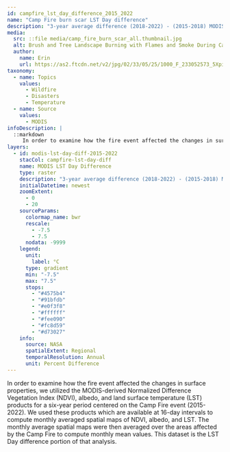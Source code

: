 ---
id: campfire_lst_day_difference_2015_2022
name: "Camp Fire burn scar LST Day difference"
description: "3-year average difference (2018-2022) - (2015-2018) MODIS-derived LST Day over the 2018 Camp Fire burn scar domain." 
media:
  src: ::file media/camp_fire_burn_scar_all.thumbnail.jpg
  alt: Brush and Tree Landscape Burning with Flames and Smoke During California Wildfire
  author:
    name: Erin
    url: https://as2.ftcdn.net/v2/jpg/02/33/05/25/1000_F_233052573_5Xpiw48FkuBnLzxopKwKHo2boD5QaZJW.jpg
taxonomy:
  - name: Topics
    values:
      - Wildfire
      - Disasters
      - Temperature
  - name: Source
    values:
      - MODIS
infoDescription: |
  ::markdown
     In order to examine how the fire event affected the changes in surface properties, we utilized the MODIS-derived Normalized Difference Vegetation Index (NDVI), albedo, and land surface temperature (LST) products for a six-year period centered on the Camp Fire event (2015-2022). We used these products which are available at 16-day intervals to compute monthly averaged spatial maps of NDVI, albedo, and LST. The monthly average spatial maps were then averaged over the areas affected by the Camp Fire to compute monthly mean values. This dataset is the LST Day difference portion of that analysis.
layers:
  - id: modis-lst-day-diff-2015-2022
    stacCol: campfire-lst-day-diff
    name: MODIS LST Day Difference
    type: raster
    description: "3-year average difference (2018-2022) - (2015-2018) MODIS-derived LST Day over the 2018 Camp Fire burn scar domain."
    initialDatetime: newest
    zoomExtent:
      - 0
      - 20
    sourceParams:
      colormap_name: bwr
      rescale:
        - -7.5
        - 7.5
      nodata: -9999
    legend:
      unit:
        label: °C
      type: gradient
      min: "-7.5"
      max: "7.5"
      stops:
        - "#4575b4"
        - "#91bfdb"
        - "#e0f3f8"
        - "#ffffff"
        - "#fee090"
        - "#fc8d59"
        - "#d73027"
    info:
      source: NASA
      spatialExtent: Regional
      temporalResolution: Annual
      unit: Percent Difference
---

<Block>
  <Prose>
    In order to examine how the fire event affected the changes in surface properties, we utilized the MODIS-derived Normalized Difference Vegetation Index (NDVI), albedo, and land surface temperature (LST) products for a six-year period centered on the Camp Fire event (2015-2022). We used these products which are available at 16-day intervals to compute monthly averaged spatial maps of NDVI, albedo, and LST. The monthly average spatial maps were then averaged over the areas affected by the Camp Fire to compute monthly mean values. This dataset is the LST Day difference portion of that analysis.
  </Prose>
</Block>


